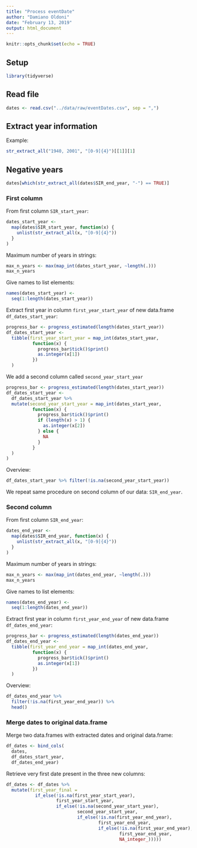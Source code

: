 ```yaml
---
title: "Process eventDate"
author: "Damiano Oldoni"
date: "February 13, 2019"
output: html_document
---
```


```r
knitr::opts_chunk$set(echo = TRUE)
```

## Setup

```r
library(tidyverse)
```


## Read file

```r
dates <- read.csv("../data/raw/eventDates.csv", sep = ",")
```

## Extract year information

Example:

```r
str_extract_all("1940, 2001", "[0-9]{4}")[[1]][1]
```
## Negative years

```r
dates[which(str_extract_all(dates$SIR_end_year, "-") == TRUE)]
```


### First column

From first column `SIR_start_year`:

```r
dates_start_year <-
  map(dates$SIR_start_year, function(x) {
    unlist(str_extract_all(x, "[0-9]{4}"))
  }
)
```

Maximum number of years in strings:

```r
max_n_years <- max(map_int(dates_start_year, ~length(.)))
max_n_years
```

Give names to list elements:

```r
names(dates_start_year) <- 
  seq(1:length(dates_start_year))
```

Extract first year in column `first_year_start_year` of new data.frame `df_dates_start_year`:

```r
progress_bar <- progress_estimated(length(dates_start_year))
df_dates_start_year <-
  tibble(first_year_start_year = map_int(dates_start_year, 
          function(x) {
            progress_bar$tick()$print()
            as.integer(x[1])
          })
  )
```

We add a second column called `second_year_start_year`

```r
progress_bar <- progress_estimated(length(dates_start_year))
df_dates_start_year <-
  df_dates_start_year %>%
  mutate(second_year_start_year = map_int(dates_start_year, 
          function(x) {
            progress_bar$tick()$print()
            if (length(x) > 1) {
              as.integer(x[2])
            } else {
              NA
            }
          }
  )
)
```

Overview:

```r
df_dates_start_year %>% filter(!is.na(second_year_start_year))
```

We repeat same procedure on second column of our data: `SIR_end_year`.

### Second column

From first column `SIR_end_year`:

```r
dates_end_year <-
  map(dates$SIR_end_year, function(x) {
    unlist(str_extract_all(x, "[0-9]{4}"))
  }
)
```

Maximum number of years in strings:

```r
max_n_years <- max(map_int(dates_end_year, ~length(.)))
max_n_years
```

Give names to list elements:

```r
names(dates_end_year) <- 
  seq(1:length(dates_end_year))
```

Extract first year in column `first_year_end_year` of new data.frame `df_dates_end_year`:

```r
progress_bar <- progress_estimated(length(dates_end_year))
df_dates_end_year <-
  tibble(first_year_end_year = map_int(dates_end_year, 
          function(x) {
            progress_bar$tick()$print()
            as.integer(x[1])
          })
  )
```

Overview:

```r
df_dates_end_year %>% 
  filter(!is.na(first_year_end_year)) %>% 
  head()
```

### Merge dates to original data.frame

Merge two data.frames with extracted dates and original data.frame:

```r
df_dates <- bind_cols(
  dates,
  df_dates_start_year, 
  df_dates_end_year)
```

Retrieve very first date present in the three new columns:

```r
df_dates <- df_dates %>%
  mutate(first_year_final = 
           if_else(!is.na(first_year_start_year),
                   first_year_start_year,
                   if_else(!is.na(second_year_start_year),
                           second_year_start_year,
                           if_else(!is.na(first_year_end_year),
                                   first_year_end_year,
                                   if_else(!is.na(first_year_end_year),
                                           first_year_end_year,
                                           NA_integer_)))))
```
